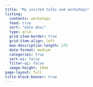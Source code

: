 ```yaml
---
title: "My invited talks and workshops"
listing:
  contents: workshops
  feed: true
  sort: "date desc"
  type: grid
  grid-item-border: true
  grid-item-align: left
  max-description-length: 175
  date-format: medium
  categories: true
  sort-ui: false
  filter-ui: false
  image-height: 10em
page-layout: full
title-block-banner: true
---
```

